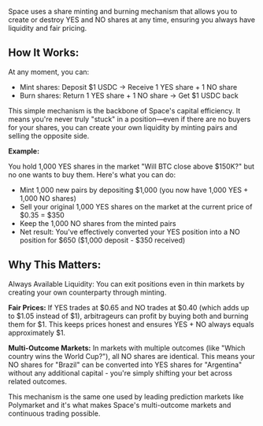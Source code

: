 Space uses a share minting and burning mechanism that allows you to create or destroy YES and NO shares at any time, ensuring you always have liquidity and fair pricing.

## How It Works:
At any moment, you can:
- Mint shares: Deposit \$1 USDC → Receive 1 YES share + 1 NO share
- Burn shares: Return 1 YES share + 1 NO share → Get \$1 USDC back

This simple mechanism is the backbone of Space's capital efficiency. It means you're never truly "stuck" in a position—even if there are no buyers for your shares, you can create your own liquidity by minting pairs and selling the opposite side.

**Example:**

You hold 1,000 YES shares in the market "Will BTC close above \$150K?" but no one wants to buy them. Here's what you can do:
- Mint 1,000 new pairs by depositing \$1,000 (you now have 1,000 YES + 1,000 NO shares)
- Sell your original 1,000 YES shares on the market at the current price of \$0.35 = \$350
- Keep the 1,000 NO shares from the minted pairs
- Net result: You've effectively converted your YES position into a NO position for \$650 (\$1,000 deposit - \$350 received)

## Why This Matters:
Always Available Liquidity: You can exit positions even in thin markets by creating your own counterparty through minting.

**Fair Prices:** If YES trades at \$0.65 and NO trades at \$0.40 (which adds up to \$1.05 instead of \$1), arbitrageurs can profit by buying both and burning them for \$1. This keeps prices honest and ensures YES + NO always equals approximately \$1.

**Multi-Outcome Markets:** In markets with multiple outcomes (like "Which country wins the World Cup?"), all NO shares are identical. This means your NO shares for "Brazil" can be converted into YES shares for "Argentina" without any additional capital - you're simply shifting your bet across related outcomes.

This mechanism is the same one used by leading prediction markets like Polymarket and it's what makes Space's multi-outcome markets and continuous trading possible.

